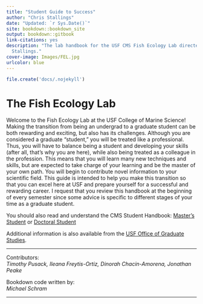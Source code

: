 ```yaml
--- 
title: "Student Guide to Success"
author: "Chris Stallings"
date: "Updated: `r Sys.Date()`"
site: bookdown::bookdown_site
output: bookdown::gitbook
link-citations: yes
description: "The lab handbook for the USF CMS Fish Ecology Lab directed by Christopher
  Stallings."
cover-image: Images/FEL.jpg
urlcolor: blue
---
```


``` r
file.create('docs/.nojekyll')
```

# **The Fish Ecology Lab** {.unlisted .unnumbered}

Welcome to the Fish Ecology Lab at the USF College of Marine Science! Making the transition from being an undergrad to a graduate student can be both rewarding and exciting, but also has its challenges. Although you are considered a graduate “student,” you will be treated like a professional. Thus, you will have to balance being a student and developing your skills (after all, that’s why you are here), while also being treated as a colleague in the profession. This means that you will learn many new techniques and skills, but are expected to take charge of your learning and be the master of your own path. You will begin to contribute novel information to your scientific field. This guide is intended to help you make this transition so that you can excel here at USF and prepare yourself for a successful and rewarding career. I request that you review this handbook at the beginning of every semester since some advice is specific to different stages of your time as a graduate student.

You should also read and understand the CMS Student Handbook: [Master's Student](https://usf.app.box.com/s/2ew6pwdre3jkexgv8fgdwo8ticnvr7cc) or [Doctoral Student](https://usf.app.box.com/s/mapv44nebi90iz7y9rjprsekcwps1yua)

Additional information is also available from the [USF Office of Graduate Studies](https://www.usf.edu/graduate-studies/).

***

Contributors:  
*Timothy Pusack, Ileana Freytis-Ortiz, Dinorah Chacin-Amorena, Jonathan Peake*

Bookdown code written by:  
*Michael Schram*

***